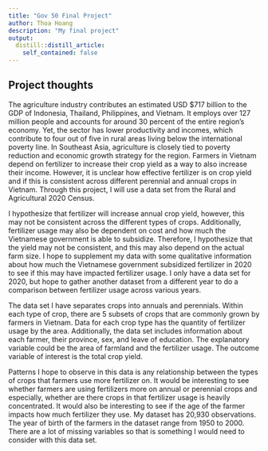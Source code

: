 ```yaml
---
title: "Gov 50 Final Project"
author: Thoa Hoang
description: "My final project"
output:
  distill::distill_article:
    self_contained: false
---
```




## Project thoughts


The agriculture industry contributes an estimated USD $717 billion to the GDP of Indonesia, Thailand, Philippines, and Vietnam. It employs over 127 million people and accounts for around 30 percent of the entire region’s economy. Yet, the sector has lower productivity and incomes, which contribute to four out of five in rural areas living below the international poverty line. In Southeast Asia, agriculture is closely tied to poverty reduction and economic growth strategy for the region. Farmers in Vietnam depend on fertilizer to increase their crop yield as a way to also increase their income. However, it is unclear how effective fertilizer is on crop yield and if this is consistent across different perennial and annual crops in Vietnam. Through this project, I will use a data set from the Rural and Agricultural 2020 Census.

I hypothesize that fertilizer will increase annual crop yield, however, this may not be consistent across the different types of crops. Additionally, fertilizer usage may also be dependent on cost and how much the Vietnamese government is able to subsidize. Therefore, I hypothesize that the yield may not be consistent, and this may also depend on the actual farm size. I hope to supplement my data with some qualitative information about how much the Vietnamese government subsidized fertilizer in 2020 to see if this may have impacted fertilizer usage. I only have a data set for 2020, but hope to gather another dataset from a different year to do a comparison between fertilizer usage across various years. 

The data set I have separates crops into annuals and perennials. Within each type of crop, there are 5 subsets of crops that are commonly grown by farmers in Vietnam. Data for each crop type has the quantity of fertilizer usage by the area. Additionally, the data set includes information about each farmer, their province, sex, and leave of education. The explanatory variable could be the area of farmland and the fertilizer usage. The outcome variable of interest is the total crop yield. 

Patterns I hope to observe in this data is any relationship between the types of crops that farmers use more fertilizer on. It would be interesting to see whether farmers are using fertilizers more on annual or perennial crops and especially, whether are there crops in that fertilizer usage is heavily concentrated. It would also be interesting to see if the age of the farmer impacts how much fertilizer they use. My dataset has 20,930 observations. The year of birth of the farmers in the dataset range from 1950 to 2000. There are a lot of missing variables so that is something I would need to consider with this data set. 
